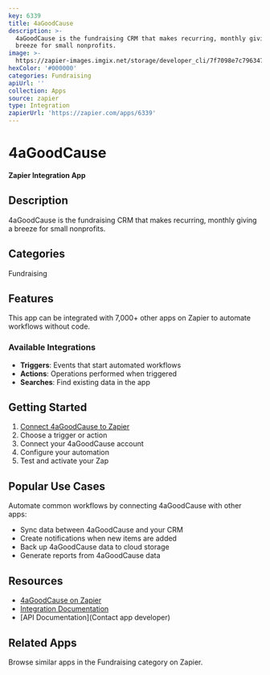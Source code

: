 ```yaml
---
key: 6339
title: 4aGoodCause
description: >-
  4aGoodCause is the fundraising CRM that makes recurring, monthly giving a
  breeze for small nonprofits.
image: >-
  https://zapier-images.imgix.net/storage/developer_cli/7f7098e7c796347e3f0a1f434492226a.png?auto=format%2Ccompress&ixlib=python-3.0.0&q=50
hexColor: '#000000'
categories: Fundraising
apiUrl: ''
collection: Apps
source: zapier
type: Integration
zapierUrl: 'https://zapier.com/apps/6339'
---
```

# 4aGoodCause

**Zapier Integration App**

## Description

4aGoodCause is the fundraising CRM that makes recurring, monthly giving a breeze for small nonprofits.

## Categories

Fundraising

## Features

This app can be integrated with 7,000+ other apps on Zapier to automate workflows without code.

### Available Integrations

- **Triggers**: Events that start automated workflows
- **Actions**: Operations performed when triggered
- **Searches**: Find existing data in the app

## Getting Started

1. [Connect 4aGoodCause to Zapier](https://zapier.com/apps/6339)
2. Choose a trigger or action
3. Connect your 4aGoodCause account
4. Configure your automation
5. Test and activate your Zap

## Popular Use Cases

Automate common workflows by connecting 4aGoodCause with other apps:

- Sync data between 4aGoodCause and your CRM
- Create notifications when new items are added
- Back up 4aGoodCause data to cloud storage
- Generate reports from 4aGoodCause data

## Resources

- [4aGoodCause on Zapier](https://zapier.com/apps/6339)
- [Integration Documentation](https://zapier.com/apps/6339/integrations)
- [API Documentation](Contact app developer)

## Related Apps

Browse similar apps in the Fundraising category on Zapier.

